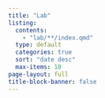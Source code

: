 ```yaml
---
title: "Lab"
listing:
  contents: 
    - "lab/**/index.qmd"
  type: default
  categories: true
  sort: "date desc"
  max-items: 10
page-layout: full
title-block-banner: false
---
```


